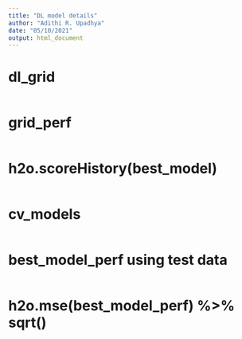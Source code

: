 ```yaml
---
title: "DL model details"
author: "Adithi R. Upadhya"
date: "05/10/2021"
output: html_document
---
```


# dl_grid

```r

```

# grid_perf

```r

```


# h2o.scoreHistory(best_model)

```r

```

# cv_models

```r


```


# best_model_perf using test data 

```r

```

# h2o.mse(best_model_perf) %>% sqrt()

```r

```
